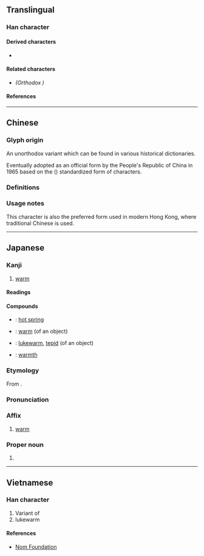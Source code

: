 {{also|溫}}
{{character info}}
==Translingual==
{{stroke order|strokes=12}}
{{ja-forms|温|温|[[溫]]}}

===Han character===
{{Han char|rn=85|rad=水|as=09|sn=12|four=36112|canj=EABT|ids=⿰氵昷}}

====Derived characters====
* {{l|mul|[[蕰]], [[𡀦]]}}

====Related characters====
* {{l|mul|[[溫]]}} ''(Orthodox {{w|Traditional Chinese characters|traditional form}})''

====References====
{{Han ref|kx=0634.100|dkj=17774|dj=1041.070|hdz=31675.040|uh=6E29}}

----

==Chinese==

===Glyph origin===
{{Han etym}}
An unorthodox variant {{Han simp|溫|f=𥁕|t=昷|nocap=y}} which can be found in various historical dictionaries. <!-- Refer http://dict.variants.moe.edu.tw/variants/rbt/word_attribute.rbt?quote_code=QTAyMjkwLTAwMQ#20 -->

Eventually adopted as an official form by the People's Republic of China in 1965 based on the {{w|Xin Zixing}} ({{lw|zh|新字形}}) standardized form of characters.

===Definitions===
{{zh-see|溫}}

===Usage notes===
This character is also the preferred form used in modern Hong Kong, where traditional Chinese is used. <!-- Refer HKSCS 2016 (Page 36) and http://input.foruto.com/ccc/gongbiu/dzijingbiu/ -->

----

==Japanese==
{{ja-kanji forms|温|溫}}

===Kanji===
{{ja-kanji|grade=3|rs=水09|kyu=溫}}

# [[warm]]

====Readings====
{{ja-readings
|goon=おん<をん
|kanon=おん<をん
|toon=うん
|kun=あたた-か, あたた-める, あたた-かい, あたた-まる, ぬる-い, ぬく-もり
}}

====Compounds====
{{top4}}
* {{ja-r|温泉|おんせん}}: [[hot spring]]
{{mid4}}
* {{ja-r|温かい|あたたかい}}: [[warm]] (of an object)
{{mid4}}
* {{ja-r|温い|ぬるい}}: [[lukewarm]], [[tepid]] (of an object)
{{mid4}}
* {{ja-r|温もり|ぬくもり}}: [[warmth]]
{{bottom}}

===Etymology===
{{ja-kanjitab|おん|yomi=on}}
From {{der|ja|ltc|sort=おん|-}} {{ltc-l|溫}}.

===Pronunciation===
{{ja-pron|おん|y=on}}

===Affix===
{{ja-pos|affix|おん|kyu=溫|hhira=をん}}

# [[warm]]

===Proper noun===
{{ja-pos|proper|おん|kyu=溫|hhira=をん}}

# {{given name|ja|male|sort=おん}}

----

==Vietnamese==

===Han character===
{{vi-readings|rs=水09|readings=ồn,ổn,ôn}}

# Variant of {{l|vi|溫}}
# lukewarm

====References====
* [http://nomfoundation.org/common/nom_details.php?codepoint=6E29 Nom Foundation]